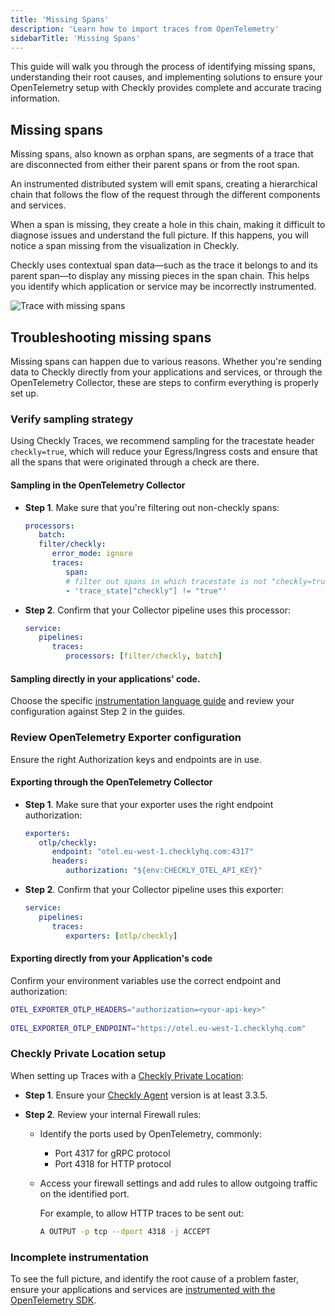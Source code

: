 ```yaml
---
title: 'Missing Spans'
description: 'Learn how to import traces from OpenTelemetry'
sidebarTitle: 'Missing Spans'
---
```



This guide will walk you through the process of identifying missing spans, understanding their root causes, and implementing solutions to ensure your OpenTelemetry setup with Checkly provides complete and accurate tracing information. 

## Missing spans

Missing spans, also known as orphan spans, are segments of a trace that are disconnected from either their parent spans or from the root span.

An instrumented distributed system will emit spans, creating a hierarchical chain that follows the flow of the request through the different components and services.

When a span is missing, they create a hole in this chain, making it difficult to diagnose issues and understand the full picture. If this happens, you will notice a span missing from the visualization in Checkly.

Checkly uses contextual span data—such as the trace it belongs to and its parent span—to display any missing pieces in the span chain. This helps you identify which application or service may be incorrectly instrumented.

![Trace with missing spans](images/docs/images/otel/traces-missing-spans.png)


## Troubleshooting missing spans

Missing spans can happen due to various reasons. Whether you're sending data to Checkly directly from your applications and services, or through the OpenTelemetry Collector, these are steps to confirm everything is properly set up.

### Verify sampling strategy

   Using Checkly Traces, we recommend sampling for the tracestate header `checkly=true`, which will reduce your Egress/Ingress costs and ensure that all the spans that were originated through a check are there.

   #### Sampling in the OpenTelemetry Collector

   * **Step 1**. Make sure that you're filtering out non-checkly spans:

      ```yaml 
      processors:
         batch:
         filter/checkly:
            error_mode: ignore
            traces:
               span:
               # filter out spans in which tracestate is not "checkly=true"
               - 'trace_state["checkly"] != "true"'
      ``` 
   * **Step 2**. Confirm that your Collector pipeline uses this processor:

      ```yaml
      service:
         pipelines:
            traces:
               processors: [filter/checkly, batch]
      ```

   #### Sampling directly in your applications' code. 
   Choose the specific [instrumentation language guide](/docs/traces-open-telemetry/instrumenting-code/) and review your configuration against Step 2 in the guides.

### Review OpenTelemetry Exporter configuration
  
Ensure the right Authorization keys and endpoints are in use.

   #### Exporting through the OpenTelemetry Collector
      
   * **Step 1**. Make sure that your exporter uses the right endpoint authorization:

      ```yaml
      exporters:
         otlp/checkly:
            endpoint: "otel.eu-west-1.checklyhq.com:4317"
            headers:
               authorization: "${env:CHECKLY_OTEL_API_KEY}"
      ``` 
   * **Step 2**. Confirm that your Collector pipeline uses this exporter:

      ```yaml
      service:
         pipelines:
            traces:
               exporters: [otlp/checkly]
      ```

#### Exporting directly from your Application's code
   
   Confirm your environment variables use the correct endpoint and authorization:

   ```bash Terminal
   OTEL_EXPORTER_OTLP_HEADERS="authorization=<your-api-key>"
         
   OTEL_EXPORTER_OTLP_ENDPOINT="https://otel.eu-west-1.checklyhq.com"
   ```

### Checkly Private Location setup
   When setting up Traces with a [Checkly Private Location](/docs/private-locations/#configuring-a-private-location):
  * **Step 1**. Ensure your [Checkly Agent](https://hub.docker.com/r/checkly/agent) version is at least 3.3.5.
  
  * **Step 2**. Review your internal Firewall rules: 
    * Identify the ports used by OpenTelemetry, commonly:
      * Port 4317 for gRPC protocol
      * Port 4318 for HTTP protocol
  
    * Access your firewall settings and add rules to allow outgoing traffic on the identified port.
  
      For example, to allow HTTP traces to be sent out:

      ```bash Terminal
      A OUTPUT -p tcp --dport 4318 -j ACCEPT
      ```


### Incomplete instrumentation
   
   To see the full picture, and identify the root cause of a problem faster, ensure your applications and services are [instrumented with the OpenTelemetry SDK](/docs/traces-open-telemetry/instrumenting-code/).

